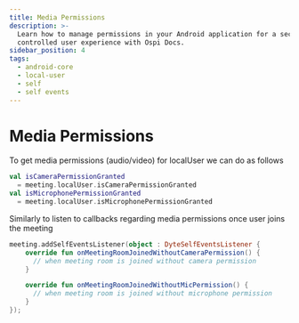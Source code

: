 ```yaml
---
title: Media Permissions
description: >-
  Learn how to manage permissions in your Android application for a secure and
  controlled user experience with Ospi Docs.
sidebar_position: 4
tags:
  - android-core
  - local-user
  - self
  - self events
---
```


# Media Permissions

To get media permissions (audio/video) for localUser we can do as follows

```kotlin
val isCameraPermissionGranted
  = meeting.localUser.isCameraPermissionGranted
val isMicrophonePermissionGranted
  = meeting.localUser.isMicrophonePermissionGranted
```

Similarly to listen to callbacks regarding media permissions once user joins
the meeting

```kotlin
meeting.addSelfEventsListener(object : DyteSelfEventsListener {
    override fun onMeetingRoomJoinedWithoutCameraPermission() {
      // when meeting room is joined without camera permission
    }

    override fun onMeetingRoomJoinedWithoutMicPermission() {
      // when meeting room is joined without microphone permission
    }
});
```

<head>
  <title>Android Core Media Permissions</title>
  <meta name="description" content="Learn how to manage permissions in your Android application for a secure and controlled user experience with Ospi Docs."/>
</head>
